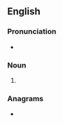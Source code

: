 ==English==

===Pronunciation===
* {{a|RP}} {{IPA|en|/ˈæ.mɪlz/}}

===Noun===
{{head|en|noun form}}

# {{plural of|en|amyl}}

===Anagrams===
* {{anagrams|en|a=almsy|Almys|Lamys|Malys|Mylas|lyams|myals}}